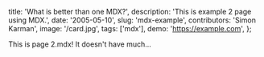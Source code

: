   title: 'What is better than one MDX?',
  description: 'This is example 2 page using MDX.',
  date: '2005-05-10',
  slug: 'mdx-example',
  contributors: 'Simon Karman',
  image: '/card.jpg',
  tags: ['mdx'],
  demo: 'https://example.com',
};

This is page 2.mdx! It doesn't have much...
